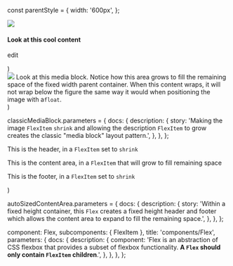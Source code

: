 
const parentStyle = {
  width: '600px',
};

  <div style={parentStyle} className="debug--flex">
    <Flex {...args}>
      <FlexItem shrink>
        <img src="https://place-hold.it/40x40/a02385/fff&text=IMG" />
      </FlexItem>
      <FlexItem shrink>
        <h4>Look at this cool content</h4>
      </FlexItem>
      <FlexItem shrink>
        <p className="color--link">edit</p>
      </FlexItem>
    </Flex>
  </div>
)

  <div style={parentStyle} className="debug--flex">
    <Flex {...args}>
      <FlexItem shrink>
        <img src="https://place-hold.it/40x40/a02385/fff&text=:)" />
      </FlexItem>
      <FlexItem>
        Look at this media block. Notice how this area grows to fill the remaining
        space of the fixed width parent container. When this content wraps, it will
        not wrap below the figure the same way it would when positioning the image
        with a<code>float</code>.
      </FlexItem>
    </Flex>
  </div>
)

classicMediaBlock.parameters = {
  docs: {
    description: {
      story:
        'Making the image `FlexItem` `shrink` and allowing the description `FlexItem` to grow creates the classic "media block" layout pattern.',
    },
  },
};

  <div style={{ height: '300px' }} className="debug--flex">
    <Flex direction="column" {...args}>
      <FlexItem shrink>
        <p>
          This is the header, in a <code>FlexItem</code> set to <code>shrink</code>
        </p>
      </FlexItem>
      <FlexItem>
        <p>
          This is the content area, in a <code>FlexItem</code> that will grow to fill
          remaining space
        </p>
      </FlexItem>
      <FlexItem shrink>
        <p>
          This is the footer, in a <code>FlexItem</code> set to <code>shrink</code>
        </p>
      </FlexItem>
    </Flex>
  </div>
)

autoSizedContentArea.parameters = {
  docs: {
    description: {
      story:
        'Within a fixed height container, this `Flex` creates a fixed height header and footer which allows the content area to expand to fill the remaining space.',
    },
  },
};

  component: Flex,
  subcomponents: { FlexItem },
  title: 'components/Flex',
  parameters: {
    docs: {
      description: {
        component: 'Flex is an abstraction of CSS flexbox that provides a subset of flexbox functionality. **A `Flex` should only contain `FlexItem` children**.',
      },
    },
  },
};